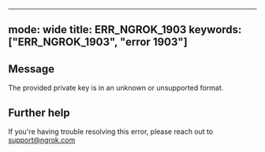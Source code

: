
---
mode: wide
title: ERR_NGROK_1903
keywords: ["ERR_NGROK_1903", "error 1903"]
---

## Message
The provided private key is in an unknown or unsupported format.




## Further help
If you're having trouble resolving this error, please reach out to [support@ngrok.com](mailto:support@ngrok.com?subject=Help%20with%20ERR_NGROK_1903)

